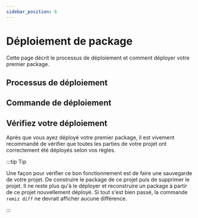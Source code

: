 ```yaml
---
sidebar_position: 6
---
```


# Déploiement de package

Cette page décrit le processus de déploiement et comment déployer votre premier
package.

## Processus de déploiement

## Commande de déploiement

## Vérifiez votre déploiement

Après que vous ayez déployé votre premier package, il est vivement recommandé
de vérifier que toutes les parties de votre projet ont correctement été déployés
selon vos règles.

:::tip Tip

Une façon pour vérifier ce bon fonctionnement est de faire une sauvegarde de votre
projet. De construire le package de ce projet puis de supprimer le projet.
Il ne reste plus qu'à le déployer et reconstruire un package à partir de ce projet
nouvellement déployé. Si tout s'est bien passé, la commande `remiz diff` ne devrait
afficher aucune différence.

:::